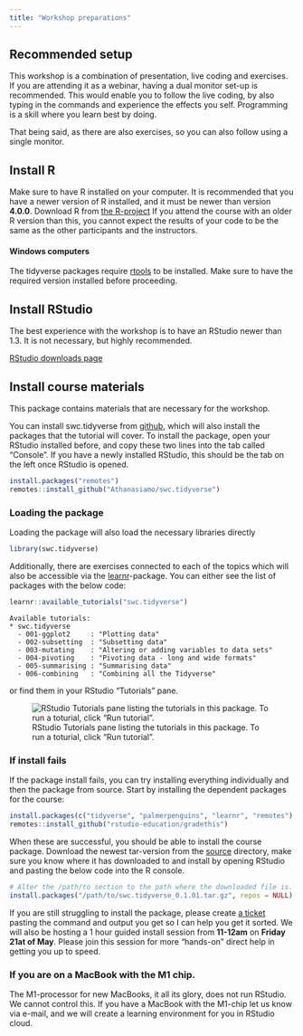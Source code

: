```yaml
---
title: "Workshop preparations"
---
```


## Recommended setup
This workshop is a combination of presentation, live coding and exercises. 
If you are attending it as a webinar, having a dual monitor set-up is recommended. 
This would enable you to follow the live coding, by also typing in the commands and experience the effects you self.
Programming is a skill where you learn best by doing.

That being said, as there are also exercises, so you can also follow using a single monitor. 

## Install R
Make sure to have R installed on your computer.
It is recommended that you have a newer version of R installed, and it must be newer than version **4.0.0**.
Download R from [the R-project](https://www.r-project.org/)
If you attend the course with an older R version than this, you cannot expect the results of your code to be the same as the other participants and the instructors.

#### Windows computers
The tidyverse packages require [rtools](https://cran.r-project.org/bin/windows/Rtools/) to be installed. 
Make sure to have the required version installed before proceeding.

## Install RStudio

The best experience with the workshop is to have an RStudio newer than 1.3. 
It is not necessary, but highly recommended.

[RStudio downloads page](https://rstudio.com/products/rstudio/download/#download)


## Install course materials

This package contains materials that are necessary for the workshop. 

You can install swc.tidyverse from [github](https://github.com/Athanasiamo/swc.tidyverse), which will also install the packages that the tutorial will cover. To install the package, open your RStudio installed before, and copy these two lines into the tab called "Console". If you have a newly installed RStudio, this should be the tab on the left once RStudio is opened.

```r
install.packages("remotes")
remotes::install_github("Athanasiamo/swc.tidyverse")
```

### Loading the package
Loading the package will also load the necessary libraries directly
```r
library(swc.tidyverse)
```

Additionally, there are exercises connected to each of the topics which will also be accessible via the [learnr](https://rstudio.github.io/learnr/)-package. You can either see the list of packages with the below code:

```r
learnr::available_tutorials("swc.tidyverse")
```

```
Available tutorials:
* swc.tidyverse
  - 001-ggplot2     : "Plotting data"
  - 002-subsetting  : "Subsetting data"
  - 003-mutating    : "Altering or adding variables to data sets"
  - 004-pivoting    : "Pivoting data - long and wide formats"
  - 005-summarising : "Summarising data"
  - 006-combining   : "Combining all the Tidyverse" 
```

or find them in your RStudio "Tutorials" pane.

![RStudio Tutorials pane listing the tutorials in this package. To run a toturial, click "Run tutorial".](img/tutorials.png)

### If install fails
If the package install fails, you can try installing everything individually and then the package from source.
Start by installing the dependent packages for the course:

```r
install.packages(c("tidyverse", "palmerpenguins", "learnr", "remotes"), Ncpus = 2)
remotes::install_github("rstudio-education/gradethis")
``` 

When these are successful, you should be able to install the course package.
Download the newest tar-version from the [source](source/) directory, make sure you know where it has downloaded to and install by opening RStudio and pasting the below code into the R console.

```r
# Alter the /path/to section to the path where the downloaded file is. 
install.packages("/path/to/swc.tidyverse_0.1.01.tar.gz", repos = NULL)
```

If you are still struggling to install the package, please create [a ticket](https://github.com/Athanasiamo/swc.tidyverse/issues) pasting the command and output you get so I can help you get it sorted.
We will also be hosting a 1 hour guided install session from **11-12am** on **Friday 21at of May**. Please join this session for more "hands-on" direct help in getting you up to speed.

### If you are on a MacBook with the M1 chip.
The M1-processor for new MacBooks, it all its glory, does not run RStudio. We cannot control this. If you have a MacBook with the M1-chip let us know via e-mail, and we will create a learning environment for you in RStudio cloud. 
